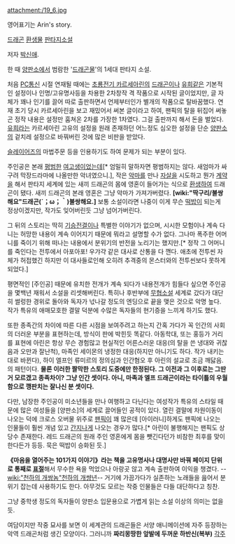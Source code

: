 attachment:/19_6.jpg

영어표기는 Arin's story.

[[드래곤]] [[환생물]] [[판타지소설]]

저자 [[박신애]].

한 때 [[양판소]]에서 범람한 '[[드래곤물]]'의 1세대 판타지 소설.

처음 [[PC통신]] 시절 연재될 때에는 [[초룡전기 카르세아린]]의 [[드래곤]]이나 [[유희]]같은 기본적인 설정이나 인명/고유명사등을 차용한 2차창작 격 작품으로 시작된 글이었지만, 글 자체가 꽤나 인기를 끌어 따로 출판하면서 언제부터인가 별개의 작품으로 탈바꿈했다. 연재 초기 당시 카르세아린을 보고 재밌어서 써본 글이라고 하여, 팬픽의 탈을 뒤집어 써놓곤 정작 내용은 설정만 훔쳐온 2차를 가장한 1차였다. 그걸 출판까지 해서 돈을 벌었다. [[유희]]라는 카르세아린 고유의 설정을 원래 존재하던 어느정도 심오한 설정을 단순 [[양판소]]의 겉치레 설정으로 바꿔버린 것에 많은 비판을 받았다.

[[슬레이어즈]]의 마법주문 등을 인용하기도 하여 문제가 되는 부분이 있다.

주인공은 본래 [[평범]]한 [[여고생]]이었는데[* 엄밀히 말하자면 평범하지는 않다. 새엄마가 싸구려 막장드라마에 나올만한 악녀였으니.], 작은 [[악마]]를 만나 [[자살]]을 시도하고 뭔가 [[계약]]을 해서 판타지 세계에 있는 새끼 드래곤의 몸에 영혼이 들어가는 식으로 [[환생]]하여 드래곤이 됐다. 새끼 드래곤의 본래 영혼은 그냥 악마가 가져가버렸다.
'''[wiki:"딱구리/불쌍해요"드래곤(´；ω；｀)불쌍해요.]'''
보통 소설이라면 나중이 이게 무슨 [[떡밥]]이 되는게 정상이겠지만, 작가도 잊어버린듯 그냥 넘어가버린다.

그 뒤의 스토리는 딱히 [[기승전결]]이나 특별한 이야기가 없으며, 시시한 모험이나 계속 다니는 허망한 내용이 계속 이어지기 때문에 뭐라고 설명할 수가 없다. 그나마 폭주한 어머니를 죽이기 위해 떠나는 내용에서 분위기의 반전을 노리기는 했지만.[* 정작 그 어머니를 죽인다는 전투에서 아포아포! 우갸갹 같은 대사로 산통을 다 깬다. 애초에 전투씬 자체가 허접했긴 하지만 이 대사들로인해 오히려 추격중의 몬스터와의 전투씬보다 못하게 되었다.]

평면적인 [주인공] 때문에 유치한 전개가 계속 되다가 내용전개가 힘들다 싶으면 주인공을 몇백년 재워서 소설을 리셋해버린다. 특히나 후반부에 [[무협소설]] 세계로 갔다가 대단히 썰렁한 경위로 돌아와 독자가 넋나갈 정도의 엔딩으로 끝을 맺은 것으로 악명 높다. 작가 특유의 애매모호한 결말 덕분에 수많은 독자들의 현기증을 느끼게 하기도 했다.

또한 종족간의 차이에 따른 다른 시점을 보여주려고 하는지 간혹 가다가 꼭 인간의 사회의 더러운 부분을 표현하는데, 방식이 판에 박힌듯 똑같다. 아동학대, 또는 홍등가 거리를 표현에 아린은 항상 무슨 경험많고 현실적인 어른스러운 대응(의 탈을 쓴 냉대와 귀찮음과 오만과 잘난척), 마족인 세이몬의 냉정한 대응(하지만 아니기도 하다. 작가 내키는대로 바뀐다), 하이 엘프인 류미르의 정의심과 인간혐오 후 아린의 설교로 조금 깨닳음. 의 패턴이다. '''물론 이러한 짤막한 스토리 도중에만 한정된다. 그 이전과 그 이후로는 그딴거 모르겠고 종족차이? 그냥 인간 셋이다. 아니, 마족과 엘프 드래곤이라는 타이틀의 우월함으로 깽판치는 잘나신 분 셋이다.'''

다만, 남장한 주인공이 미소년들을 만나 여행하고 다닌다는 여성작가 특유의 스타일 때문에 많은 여성들을 [양판소]의 세계로 끌어들인 공적이 있다. 열린 결말에 차원이동이 나오는 덕에 크로스 오버물 위주로 [[팬픽]]이 꽤 많은데 [아이러니]하게도 팬픽에 나오는 인물들이 훨씬 개념 있고 [[간지]]나게 나오는 경우가 많다.[* 아린이 불행해지는 팬픽도 상당수 존재한다. 레드 드래곤의 원래 주인 영혼에게 몸을 뺏긴다던가 비참한 최후를 맞이한다든가 등등. 묵은 떡밥이 승화된 듯.]

'''《마음을 열어주는 101가지 이야기》라는 책을 고유명사나 대명사만 바꿔 페이지 단위로 통째로 [[표절]]'''해서 무수한 욕을 먹었으나 아랑곳 않고 계속 출판하여 이익을 챙겼다. --[[wiki:"천하의 개쌍놈"천하의 개썅년]]-- 거기에 가끔가다가 실존하는 노래들을 읊어서 분위기 잡는데 사용하기도 한다. 아무것도 모르는 작중 인물들은 다들 대단하다고 칭찬.

그냥 중학생 정도의 독자들이 양판소 입문용으로 가볍게 읽는 소설 이상의 의미는 없을듯.


여담이지만 작중 묘사를 보면 이 세계관의 드래곤들은 서양 애니메이션에 자주 등장하는 악역 드래곤처럼 생긴 모양이다. 그러니까 '''짜리몽땅한 앞발에 두꺼운 하반신(복부)'''
[[각주]]
